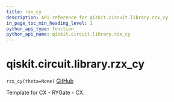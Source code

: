 ```yaml
---
title: rzx_cy
description: API reference for qiskit.circuit.library.rzx_cy
in_page_toc_min_heading_level: 1
python_api_type: function
python_api_name: qiskit.circuit.library.rzx_cy
---
```


# qiskit.circuit.library.rzx\_cy

<span id="qiskit.circuit.library.rzx_cy" />

`rzx_cy(theta=None)` [GitHub](https://github.com/qiskit/qiskit/tree/stable/0.23/qiskit/circuit/library/templates/rzx/rzx_cy.py "view source code")

Template for CX - RYGate - CX.

